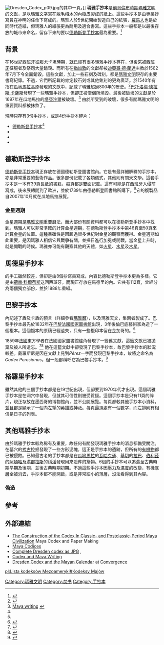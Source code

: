 {{NoteTA
|1= zh-hans:玛雅;zh-sg:马雅;zh-hk:瑪雅;zh-tw:馬雅;
|2= zh-cn:尤卡坦; zh-tw:猶加敦
}}
[[File:Dresden_Codex_p09.jpg|thumb]]的其中一頁。]] 
'''瑪雅手抄本'''是[[前哥倫布時期|前哥倫布時期]][[瑪雅文明|瑪雅文明]]的文獻，是以[[瑪雅文字|瑪雅文字]]寫在[[脫毛榕木|脫毛榕木]]的內樹皮製成的紙上。這些手抄本是由專業抄寫員在神明的任命下寫成的。瑪雅人於5世紀開始製造自己的紙張，[[羅馬人|羅馬人]]也是於同時代造紙，但瑪雅人的紙張更為耐用及適合書寫。這些手抄本一般都是以最後存放的城市來命名，留存下來的要以[[德勒斯登手抄本|德勒斯登手抄本]]最為重要。<ref name="WDL">{{cite web |url = http://www.wdl.org/zh/item/11621/ |title = 德累斯顿古抄本 |website = [[World_Digital_Library|World Digital Library]] |date = 1200–1250 |accessdate = 2013-08-21 |archive-date = 2021-03-29 |archive-url = https://web.archive.org/web/20210329134813/https://www.wdl.org/zh/item/11621/ |dead-url = no }}</ref>

== 背景 ==
在16世紀[[西班牙征服尤卡坦|西班牙征服尤卡坦]]時期，就已經有很多瑪雅手抄本存在，但後來被[[西班牙|西班牙]]征服者及祭司大量銷毀。而所有在[[猶加敦|猶加敦]]的文獻卻被[[迪亞哥·德·蘭達|迪亞哥·德·蘭達]]主教於1562年7月下令全面銷毀。這些文獻，加上一些石刻及碑刻，都是[[瑪雅文明|瑪雅文明]]現存的主要書寫紀錄。不過，它們所記載的肯定較石刻或其他銘刻的更為廣泛。於1540年有指在[[瓜地馬拉|瓜地馬拉]]高原發現的文獻中，記載了瑪雅超過800年的歷史。<ref name=zorita1963>{{Cite book en|author=Alonzo de Zorita|title=Life and Labor in Ancient Mexico: The Brief and Summary Relation of the Lords of New Spain|location=New Brunswick, NJ|publisher=Rutgers University Press}}</ref>[[巴托洛梅·德拉斯·卡薩斯|巴托洛梅·德拉斯·卡薩斯]]發現了一些瑪雅手抄本，但卻正被僧侶所燒毀。最後被破壞的文獻是於1697年在瓜地馬拉的[[塔亞沙爾|塔亞沙爾]]被破壞。<ref>[http://www.authenticmaya.com/maya_writing.htm Maya writing] {{webarchive|url=https://web.archive.org/web/20070613162647/http://www.authenticmaya.com/maya_writing.htm |date=2007-06-13 }}</ref> 由於所受到的破壞，很多有關瑪雅文明的重要資料都被抹煞了。

現時只存有3份手抄本，或是4份手抄本碎片：
* [[德勒斯登手抄本|德勒斯登手抄本]]<ref name="WDL"/>
* {{tsl|en|Madrid Codex (Maya)|馬德里手抄本}}
* {{tsl|en|Paris Codex|巴黎手抄本}}
* {{tsl|en|Maya Codex of Mexico|格羅里手抄本}}

== 德勒斯登手抄本 ==
[[德勒斯登手抄本|德勒斯登手抄本]]現正存放在德國德勒斯登圖書館內。它是有最詳細解釋的手抄本，亦是非常重要的藝術作品。很多部份記載了各類儀式，其他則有關天文學。這套手抄本是一本有39頁長紙的書籍，每頁都是雙面記載。這有可能是在西班牙入侵前寫成，後來展轉間到了歐洲，並於1739年由德勒斯登圖書館所購下。<ref name="WDL"/>它的複製品自2007年10月就在瓜地馬拉展覽。

=== 金星週期 ===
金星週期是[[瑪雅文明|瑪雅文明]]重要曆法，而大部份有關資料都可以在德勒斯登手抄本中找到。瑪雅人可以非常準確的計算金星週期，在德勒斯登手抄本中第46頁至50頁來計算[[金星|金星]]的位置。這種準確性是因超過很多世紀對金星的觀察而獲得。金星週期如此重要，是因瑪雅人相信它與戰爭有關，並擇日進行加冕或開戰，當金星上升時，就是開戰的時候。瑪雅亦可能有觀察其他的天體，如[[火星|火星]]、[[水星|水星]]及[[木星|木星]]。

== 馬德里手抄本 ==
{{tsl|en|Madrid Codex (Maya)|馬德里手抄本}}的手工雖然較差，但卻是由8個抄寫員寫成，內容比德勒斯登手抄本更為多樣。它是由[[荷南·科爾蒂斯|荷南·科爾蒂斯]]送回西班牙，而現正存放在馬德里的{{tsl|en|Museum of the Americas (Madrid)|美洲博物館}}內。它共有112頁，曾經分為兩個獨立部份，並於1888年重組。

== 巴黎手抄本 ==
{{tsl|en|Paris Codex|巴黎手抄本}}內記述了盾及卡盾的預言（詳細參看[[瑪雅曆|瑪雅曆]]），以及瑪雅天文，集兩者製成了{{tsl|en|Chilam Balam|方士祕錄}}。巴黎手抄本最先於1832年在[[巴黎|巴黎]][[法國國家圖書館|法國國家圖書館]]出現，3年後倫巴底藝術家{{tsl|en|Agostino Aglio}}為{{tsl|en|Edward King, Viscount Kingsborough|金世葆勳爵}}造了一個複本。這個複本的原稿已經遺失，只有一些複印本留在芝加哥的{{tsl|en|Newberry Library|紐波瑞圖書館}}。<ref>{{cite web |author=Marhenke, Randa |year=2003 |title=The Ancient Maya Codices |url=http://www.famsi.org/mayawriting/codices/marhenke.html |work=Maya Hieroglyphic Writing |publisher=Mesoweb |id={{OCLC|53231537}} |accessdate=2008-08-16 |archive-date=2008-06-18 |archive-url=https://web.archive.org/web/20080618002818/http://www.famsi.org/mayawriting/codices/marhenke.html |dead-url=no }}</ref>

1859年[[法國|法國]]東方學者{{tsl|fr|Léon de Rosny|萊昂·戴羅斯尼}}在法國國家圖書館爐角發現了一籃舊文獻，這籃文獻已被拋棄及被人所遺忘。<ref name=coe1992>{{cite book en |author=Coe, Michael D. |year=1992 |title=Breaking the Maya Code |location=London |publisher=Thames & Hudson |isbn=0-500-05061-9 |oclc=26605966}}</ref><ref name=sharer2006>{{cite book en |author=Sharer, Robert J.|coauthors=with Loa P. Traxler |year=2006 |title=The Ancient Maya |url=https://archive.org/details/ancientmaya0006shar|edition=6th edition (fully revised) |location=Stanford, CA|publisher=Stanford University Press  |isbn=0-8047-4816-0|oclc=28067148}}</ref> 他在這籃文獻中卻發現了巴黎手抄本，故巴黎手抄本的狀況較差。戴羅斯尼是因在文獻上見到''Pérez''一字而發現巴黎手抄本，故將之命名為''Codex Peresianus''，但一般都稱呼它為巴黎手抄本。<ref name=stuart1992>{{cite book en|author=Stuart, George E. |year=1992 |chapter=Quest for Decipherment:A Historical and Biographical Survey of Maya Hieroglyphic Decipherment|title=New Theories on the Ancient Maya |url=https://archive.org/details/newtheoriesonanc0000unse |series=University Museum Monograph series, no. 77 |editor=Elin C. Danien and Robert J. Sharer (eds.) |location=Philadelphia |publisher=University Museum, University of Pennsylvania |pages=pp.1-64|isbn=0-924171-13-8 |oclc=25510312}}</ref>

== 格羅里手抄本 ==
雖然其他的三個手抄本都是在19世紀出現，但{{tsl|en|Maya Codex of Mexico|格羅里手抄本}}卻要到1970年代才出現。這個瑪雅手抄本是在洞穴中發現，但就其可信性則被受質疑。這個手抄本是只有11頁的碎片，現正存放在墨西哥的博物館內，並不公開展覽。每頁都較其他手抄本小資料，並且都是顯示了一個向左望的英雄或神祇。每頁最頂處有一個數字，而左排則有相信是日子的列表。

== 其他瑪雅手抄本 ==
由於瑪雅手抄本較為稀有及重要，故任何有關發現瑪雅手抄本的消息都備受關注。在墓穴的[[考古|考古]]挖掘發現了一些方形泥塊，這正是手抄本的遺跡，但所有的[[有機物|有機物]]都已被侵蝕。已知最古老的手抄本都是在[[瓜地馬拉|瓜地馬拉]]的[[瓦哈克通|瓦哈克通]]、[[基切|基切]]的[[拉巴|拉巴]]、[[伯利茲|伯利茲]]的[[阿頓哈|阿頓哈]]及[[洪都拉斯|洪都拉斯]]的[[科潘|科潘]]發現用來殮葬的祭物。6個的手抄本可以追溯至古典時期早期及後期，並後古典時期初期。不過這些手抄本因[[壓力|壓力]]及[[濕度|濕度]]的改變，有機底層全被消去，手抄本都不能開啟，或是非常細小的薄層，沒法看得到其內容。

=== 偽造 ===
{{Fact|由20世紀開始，出現了不同的偽造手抄本。當格羅里手抄本出現時，有{{who|很多著名的瑪雅學者}}都認為它是精美的偽造品。縱然有更多的證據證明其真實性，但仍有{{who|很多學者}}質疑這是否為偽造品。|time=2014-12-02T02:04:00+00:00}}

== 參考 ==
{{reflist}}

== 外部連結 ==
* [https://web.archive.org/web/20021017172935/http://www.mathcs.duq.edu/~tobin/maya/ The Construction of the Codex In Classic- and Postclassic-Period Maya Civilization] Maya Codex and Paper Making
* [http://www.mayadiscovery.com/ing/history/codices.htm Maya Codices] {{Wayback|url=http://www.mayadiscovery.com/ing/history/codices.htm |date=20210227041734 }}
* [http://www.famsi.org/research/graz/dresdensis/thumbs_0.html Complete Dresden codex as JPG] {{Wayback|url=http://www.famsi.org/research/graz/dresdensis/thumbs_0.html |date=20210224154013 }},
* [https://web.archive.org/web/20070613162647/http://www.authenticmaya.com/maya_writing.htm Codex and Maya Writing]
* [http://mathdl.maa.org/convergence/1/?pa=content&sa=viewDocument&nodeId=1459 Dresden Codex and the Mayan Calendar] {{Wayback|url=http://mathdl.maa.org/convergence/1/?pa=content&sa=viewDocument&nodeId=1459 |date=20060212072618 }} at [http://mathdl.maa.org/convergence/1/ Convergence] {{Wayback|url=http://mathdl.maa.org/convergence/1/ |date=20060212072618 }}

[[Category:瑪雅文明|Category:瑪雅文明]]
[[Category:焚书|Category:焚书]]
[[Category:手抄本|Category:手抄本]]
[[pl:Lista_kodeksów_Mezoameryki#Kodeksy_Majów|pl:Lista kodeksów Mezoameryki#Kodeksy Majów]]